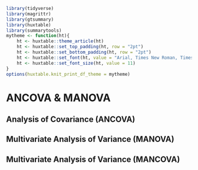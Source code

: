 ```r
library(tidyverse)
library(magrittr)
library(gtsummary)
library(huxtable)
library(summarytools)
mytheme <- function(ht){
    ht <- huxtable::theme_article(ht)
    ht <- huxtable::set_top_padding(ht, row = "2pt")
    ht <- huxtable::set_bottom_padding(ht, row = "2pt")
    ht <- huxtable::set_font(ht, value = "Arial, Times New Roman, Times, Serif")
    ht <- huxtable::set_font_size(ht, value = 11)
}
options(huxtable.knit_print_df_theme = mytheme)
```

# ANCOVA & MANOVA 

## Analysis of Covariance (ANCOVA)

## Multivariate Analysis of Variance (MANOVA)

## Multivariate Analysis of Variance (MANCOVA)

